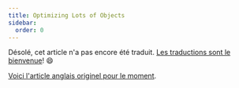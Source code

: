 ```yaml
---
title: Optimizing Lots of Objects
sidebar:
  order: 0
---
```


Désolé, cet article n'a pas encore été traduit. [Les traductions sont le bienvenue](https://github.com/mrdoob/three.js)! 😄

[Voici l'article anglais originel pour le moment](/manual/en/optimize-lots-of-objects.html).
